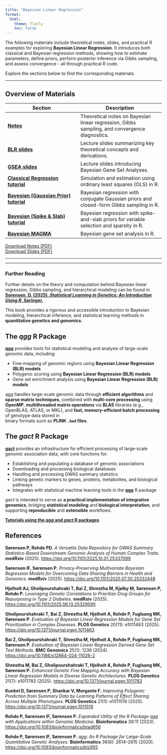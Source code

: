 ```yaml
---
title: "Bayesian Linear Regression"
format:
  html:
    theme: flatly
    toc: false
---
```


The following materials include theoretical notes, slides, and practical R examples for exploring **Bayesian Linear Regression**.
It introduces both classical and Bayesian regression methods, showing how to estimate parameters, define priors, perform posterior inference via Gibbs sampling, and assess convergence - all through practical R code.

Explore the sections below to find the corresponding materials.

---

## Overview of Materials

| **Section** | **Description** |
|--------------|----------------|
| [**Notes**](notes.html) | Theoretical notes on Bayesian linear regression, Gibbs sampling, and convergence diagnostics. |
| [**BLR slides**](bayesian_linear_regression_slides.html) | Lecture slides summarizing key theoretical concepts and derivations. |
| [**GSEA slides**](bayesian_gene_set_slides.html) | Lecture slides introducing Bayesian Gene Set Analyses. |
| [**Classical Regression tutorial**](https://psoerensen.github.io/bayesian-linear-regression/classical_linear_regression_simulation.html) | Simulation and estimation using ordinary least squares (OLS) in R. |
| [**Bayesian (Gaussian Prior)  tutorial**](https://psoerensen.github.io/bayesian-linear-regression/bayesian_linear_regression_conjugate.html) | Bayesian regression with conjugate Gaussian priors and closed-form Gibbs sampling in R. |
| [**Bayesian (Spike & Slab)  tutorial**](https://psoerensen.github.io/bayesian-linear-regression/bayesian_spike_and_slab.html) | Bayesian regression with spike-and-slab priors for variable selection and sparsity in R. |
| [**Bayesian MAGMA**](https://psoerensen.github.io/bayesian-linear-regression/bayesian_magma_tutorial.html) | Bayesian gene set analysis in R. |

[Download Notes (PDF)](notes.pdf)  
[Download Slides (PDF)](bayesian_linear_regression_slides.pdf)

---

---

### Further Reading

Further details on the theory and computation behind Bayesian linear regression, Gibbs sampling, and hierarchical modeling can be found in  
**[Sorensen, D. (2025). *Statistical Learning in Genetics: An Introduction Using R*. Springer.](https://link.springer.com/book/10.1007/978-3-031-86274-8)**  

This book provides a rigorous and accessible introduction to Bayesian modeling, hierarchical inference, and statistical learning methods in **quantitative genetics and genomics**.


## The *qgg* R Package

[**qgg**](https://github.com/psoerensen/qgg) provides tools for statistical modeling and analysis of large-scale genomic data, including:

- Fine-mapping of genomic regions using **Bayesian Linear Regression (BLR) models**  
- Polygenic scoring using **Bayesian Linear Regression (BLR) models**  
- Gene set enrichment analysis using **Bayesian Linear Regression (BLR) models**  

*qgg* handles large-scale genomic data through **efficient algorithms** and **sparse matrix techniques**, combined with **multi-core processing** using **OpenMP**, **multithreaded matrix operations** via **BLAS** libraries (e.g., OpenBLAS, ATLAS, or MKL), and **fast, memory-efficient batch processing** of genotype data stored in  
binary formats such as **PLINK `.bed` files**.


## The *gact* R Package

[**gact**](https://github.com/psoerensen/gact) provides an infrastructure for efficient processing of large-scale genomic association data, with core functions for:

- Establishing and populating a database of genomic associations  
- Downloading and processing biological databases  
- Handling and processing GWAS summary statistics  
- Linking genetic markers to genes, proteins, metabolites, and biological pathways  
- Integrates with statistical machine learning tools in the [**qgg**](https://github.com/psoerensen/qgg) R package  

*gact* is intended to serve as **a practical implementation of integrative genomics**, bridging **statistical modeling** and **biological interpretation**, and supporting **reproducible** and **extensible** workflows.

[**Tutorials using the *qgg* and *gact* R packages**](https://psoerensen.github.io/gact/)


## References

**Sørensen P, Rohde PD.**  *A Versatile Data Repository for GWAS Summary Statistics-Based Downstream Genomic Analysis of Human Complex Traits.*  **medRxiv** (2025). [https://doi.org/10.1101/2025.10.01.25337099](https://doi.org/10.1101/2025.10.01.25337099)

**Sørensen IF, Sørensen P.**  *Privacy-Preserving Multivariate Bayesian Regression Models for Overcoming Data Sharing Barriers in Health and Genomics.*  **medRxiv** (2025). [https://doi.org/10.1101/2025.07.30.25332448](https://doi.org/10.1101/2025.07.30.25332448)

**Hjelholt AJ, Gholipourshahraki T, Bai Z, Shrestha M, Kjølby M, Sørensen P, Rohde P.**  *Leveraging Genetic Correlations to Prioritize Drug Groups for Repurposing in Type 2 Diabetes.*  **medRxiv** (2025). [https://doi.org/10.1101/2025.06.13.25329590](https://doi.org/10.1101/2025.06.13.25329590)

**Gholipourshahraki T, Bai Z, Shrestha M, Hjelholt A, Rohde P, Fuglsang MK, Sørensen P.**  *Evaluation of Bayesian Linear Regression Models for Gene Set Prioritization in Complex Diseases.*  **PLOS Genetics** 20(11): e1011463 (2025). [https://doi.org/10.1371/journal.pgen.1011463](https://doi.org/10.1371/journal.pgen.1011463)

**Bai Z, Gholipourshahraki T, Shrestha M, Hjelholt A, Rohde P, Fuglsang MK, Sørensen P.** *Evaluation of Bayesian Linear Regression Derived Gene Set Test Methods.*  **BMC Genomics** 25(1): 1236 (2024). [https://doi.org/10.1186/s12864-024-11026-2](https://doi.org/10.1186/s12864-024-11026-2)

**Shrestha M, Bai Z, Gholipourshahraki T, Hjelholt A, Rohde P, Fuglsang MK, Sørensen P.**  *Enhanced Genetic Fine Mapping Accuracy with Bayesian Linear Regression Models in Diverse Genetic Architectures.*  **PLOS Genetics** 21(7): e1011783 (2025). [https://doi.org/10.1371/journal.pgen.1011783](https://doi.org/10.1371/journal.pgen.1011783)

**Kunkel D, Sørensen P, Shankar V, Morgante F.**  *Improving Polygenic Prediction from Summary Data by Learning Patterns of Effect Sharing Across Multiple Phenotypes.*  **PLOS Genetics** 21(1): e1011519 (2025). [https://doi.org/10.1371/journal.pgen.1011519](https://doi.org/10.1371/journal.pgen.1011519)

**Rohde P, Sørensen IF, Sørensen P.**  *Expanded Utility of the R Package qgg with Applications within Genomic Medicine.*  **Bioinformatics** 39:11 (2023). [https://doi.org/10.1093/bioinformatics/btad656](https://doi.org/10.1093/bioinformatics/btad656)

**Rohde P, Sørensen IF, Sørensen P.**  *qgg: An R Package for Large-Scale Quantitative Genetic Analyses.*  **Bioinformatics** 36(8): 2614–2615 (2020). [https://doi.org/10.1093/bioinformatics/btz955](https://doi.org/10.1093/bioinformatics/btz955)



